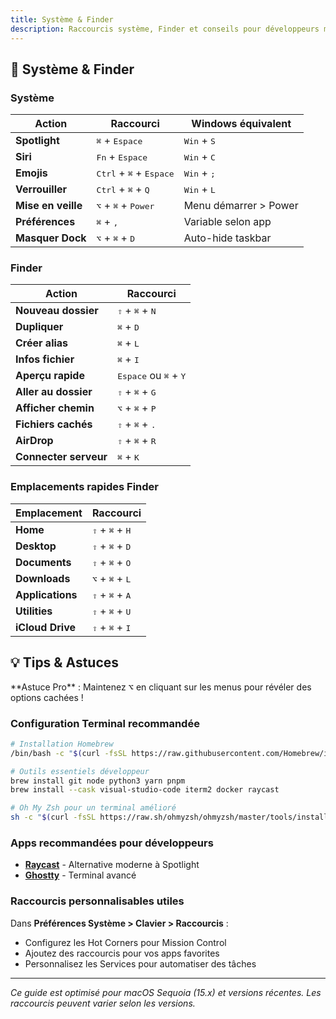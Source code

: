 ```yaml
---
title: Système & Finder
description: Raccourcis système, Finder et conseils pour développeurs macOS
---
```



## 🔴 Système & Finder

### Système

| Action             | Raccourci                                          | Windows équivalent            |
| ------------------ | -------------------------------------------------- | ----------------------------- |
| **Spotlight**      | <kbd>⌘</kbd> + <kbd>Espace</kbd>                   | <kbd>Win</kbd> + <kbd>S</kbd> |
| **Siri**           | <kbd>Fn</kbd> + <kbd>Espace</kbd>                  | <kbd>Win</kbd> + <kbd>C</kbd> |
| **Emojis**         | <kbd>Ctrl</kbd> + <kbd>⌘</kbd> + <kbd>Espace</kbd> | <kbd>Win</kbd> + <kbd>;</kbd> |
| **Verrouiller**    | <kbd>Ctrl</kbd> + <kbd>⌘</kbd> + <kbd>Q</kbd>      | <kbd>Win</kbd> + <kbd>L</kbd> |
| **Mise en veille** | <kbd>⌥</kbd> + <kbd>⌘</kbd> + <kbd>Power</kbd>     | Menu démarrer > Power         |
| **Préférences**    | <kbd>⌘</kbd> + <kbd>,</kbd>                        | Variable selon app            |
| **Masquer Dock**   | <kbd>⌥</kbd> + <kbd>⌘</kbd> + <kbd>D</kbd>         | Auto-hide taskbar             |

### Finder

| Action                | Raccourci                                        |
| --------------------- | ------------------------------------------------ |
| **Nouveau dossier**   | <kbd>⇧</kbd> + <kbd>⌘</kbd> + <kbd>N</kbd>       |
| **Dupliquer**         | <kbd>⌘</kbd> + <kbd>D</kbd>                      |
| **Créer alias**       | <kbd>⌘</kbd> + <kbd>L</kbd>                      |
| **Infos fichier**     | <kbd>⌘</kbd> + <kbd>I</kbd>                      |
| **Aperçu rapide**     | <kbd>Espace</kbd> ou <kbd>⌘</kbd> + <kbd>Y</kbd> |
| **Aller au dossier**  | <kbd>⇧</kbd> + <kbd>⌘</kbd> + <kbd>G</kbd>       |
| **Afficher chemin**   | <kbd>⌥</kbd> + <kbd>⌘</kbd> + <kbd>P</kbd>       |
| **Fichiers cachés**   | <kbd>⇧</kbd> + <kbd>⌘</kbd> + <kbd>.</kbd>       |
| **AirDrop**           | <kbd>⇧</kbd> + <kbd>⌘</kbd> + <kbd>R</kbd>       |
| **Connecter serveur** | <kbd>⌘</kbd> + <kbd>K</kbd>                      |

### Emplacements rapides Finder

| Emplacement      | Raccourci                                  |
| ---------------- | ------------------------------------------ |
| **Home**         | <kbd>⇧</kbd> + <kbd>⌘</kbd> + <kbd>H</kbd> |
| **Desktop**      | <kbd>⇧</kbd> + <kbd>⌘</kbd> + <kbd>D</kbd> |
| **Documents**    | <kbd>⇧</kbd> + <kbd>⌘</kbd> + <kbd>O</kbd> |
| **Downloads**    | <kbd>⌥</kbd> + <kbd>⌘</kbd> + <kbd>L</kbd> |
| **Applications** | <kbd>⇧</kbd> + <kbd>⌘</kbd> + <kbd>A</kbd> |
| **Utilities**    | <kbd>⇧</kbd> + <kbd>⌘</kbd> + <kbd>U</kbd> |
| **iCloud Drive** | <kbd>⇧</kbd> + <kbd>⌘</kbd> + <kbd>I</kbd> |

## 💡 Tips & Astuces

<Callout type="success">
  **Astuce Pro** : Maintenez <kbd>⌥</kbd> en cliquant sur les menus pour révéler
  des options cachées !
</Callout>

### Configuration Terminal recommandée

```bash
# Installation Homebrew
/bin/bash -c "$(curl -fsSL https://raw.githubusercontent.com/Homebrew/install/HEAD/install.sh)"

# Outils essentiels développeur
brew install git node python3 yarn pnpm
brew install --cask visual-studio-code iterm2 docker raycast

# Oh My Zsh pour un terminal amélioré
sh -c "$(curl -fsSL https://raw.sh/ohmyzsh/ohmyzsh/master/tools/install.sh)"
```

### Apps recommandées pour développeurs

- **[Raycast](https://raycast.com/)** - Alternative moderne à Spotlight
- **[Ghostty](https://ghostty.org/)** - Terminal avancé

### Raccourcis personnalisables utiles

Dans **Préférences Système > Clavier > Raccourcis** :

- Configurez les Hot Corners pour Mission Control
- Ajoutez des raccourcis pour vos apps favorites
- Personnalisez les Services pour automatiser des tâches

---

_Ce guide est optimisé pour macOS Sequoia (15.x) et versions récentes. Les raccourcis peuvent varier selon les versions._
